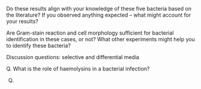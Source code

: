 Do these results align with your knowledge of these five bacteria based on the literature? If you observed anything expected – what might account for your results?




Are Gram-stain reaction and cell morphology sufficient for bacterial identification in these cases, or not? What other experiments might help you to identify these bacteria?


Discussion questions: selective and differential media

Q. What is the role of haemolysins in a bacterial infection?

Q. 
